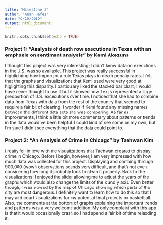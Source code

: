 ```yaml
---
title: "Milestone 2"
author: "Anan Hafez"
date: "9/19/2019"
output: html_document
---
```


```r
knitr::opts_chunk$set(echo = TRUE)
```

### Project 1: "Analysis of death row executions in Texas with an emphasis on sentiment analysis" by Kemi Akezuna

I thought this project was very interesting; I didn't know data on executions in the U.S. was so available. This project was really successful in highlighting how important a role Texas plays in death penalty rates. I felt that the graphs and visualizations that Kemi used were very good at higlighting this disparity. I particulary liked the stacked bar chart; I would have never thought to use it but it showed how Texas represented a large preoportion of U.S. excecutions over time. I noticed that she had to combine data from Texas with data from the rest of the country that seemed to require a fair bit of cleaning. I wonder if Kemi found any missing names between the different data sets she was comparing. As far as improvements, I think a little bit more commentary about patterns or trends in the data would've been helpful. I could kind of see some on my own, but I'm sure I didn't see everything that the data could point to.

### Project 2: "An Analysis of Crime in Chicago" by Taehwan Kim

I really fell in love with the visualizations that Taehwan created to display crime in Chicago. Before I begin, however, I am very impressed with how much data was collected for this project. Displaying and combing through 900,000 (wow!) observations sounds very difficult, and that's not even considering how long it probably took to clean it properly. Back to the visualizations: I enjoyed the slider allowing me to adjust the years of the graphs which would also change the limits of the x and y axis. Even better though, I was wowed by the map of Chicago showing which parts of the city are most dangerous. I definitely want to learn how to do this so that I may add court visualizations for my potential final projects on basketball. Also, the comments at the bottom of graphs explaining the important trends and patterns was a very welcome addition. My only complaint with this app is that it would occasionally crash so I had spend a fair bit of time relaoding it.

